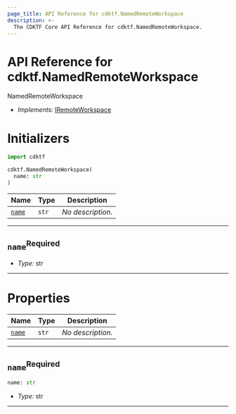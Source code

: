 ```yaml
---
page_title: API Reference for cdktf.NamedRemoteWorkspace
description: >-
  The CDKTF Core API Reference for cdktf.NamedRemoteWorkspace.
---
```


<!-- This file is generated through yarn generate-docs -->

# API Reference for cdktf.NamedRemoteWorkspace

   NamedRemoteWorkspace <a name="NamedRemoteWorkspace" id="cdktf.NamedRemoteWorkspace"></a>
  
  - *Implements:* <a href="#cdktf.IRemoteWorkspace">IRemoteWorkspace</a>
  
  # Initializers <a name="Initializers" id="cdktf.NamedRemoteWorkspace.Initializer"></a>
  
  ```python
  import cdktf
  
  cdktf.NamedRemoteWorkspace(
    name: str
  )
  ```
  
  | **Name** | **Type** | **Description** |
  | --- | --- | --- |
  | <code><a href="#cdktf.NamedRemoteWorkspace.Initializer.parameter.name">name</a></code> | <code>str</code> | *No description.* |
  
  ---
  
  ## `name`<sup>Required</sup> <a name="name" id="cdktf.NamedRemoteWorkspace.Initializer.parameter.name"></a>
  
  - *Type:* str
  
  ---
  
  
  
  # Properties <a name="Properties" id="Properties"></a>
  
  | **Name** | **Type** | **Description** |
  | --- | --- | --- |
  | <code><a href="#cdktf.NamedRemoteWorkspace.property.name">name</a></code> | <code>str</code> | *No description.* |
  
  ---
  
  ## `name`<sup>Required</sup> <a name="name" id="cdktf.NamedRemoteWorkspace.property.name"></a>
  
  ```python
  name: str
  ```
  
  - *Type:* str
  
  ---
  
  
